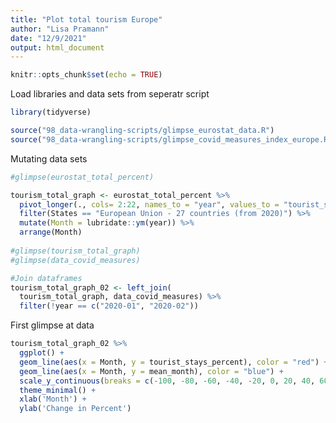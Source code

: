 ```yaml
---
title: "Plot total tourism Europe"
author: "Lisa Pramann"
date: "12/9/2021"
output: html_document
---
```


```r
knitr::opts_chunk$set(echo = TRUE)
```

Load libraries and data sets from seperatr script 
```r
library(tidyverse)

source("98_data-wrangling-scripts/glimpse_eurostat_data.R")
source("98_data-wrangling-scripts/glimpse_covid_measures_index_europe.R") 

```

Mutating data sets  
```r

#glimpse(eurostat_total_percent)

tourism_total_graph <- eurostat_total_percent %>% 
  pivot_longer(., cols= 2:22, names_to = "year", values_to = "tourist_stays_percent") %>% 
  filter(States == "European Union - 27 countries (from 2020)") %>% 
  mutate(Month = lubridate::ym(year)) %>% 
  arrange(Month) 
  
#glimpse(tourism_total_graph)
#glimpse(data_covid_measures)

#Join dataframes 
tourism_total_graph_02 <- left_join( 
  tourism_total_graph, data_covid_measures) %>% 
  filter(!year == c("2020-01", "2020-02"))

```

First glimpse at data 
```r

tourism_total_graph_02 %>% 
  ggplot() +
  geom_line(aes(x = Month, y = tourist_stays_percent), color = "red") +
  geom_line(aes(x = Month, y = mean_month), color = "blue") +
  scale_y_continuous(breaks = c(-100, -80, -60, -40, -20, 0, 20, 40, 60, 80, 100)) +
  theme_minimal() + 
  xlab('Month') +
  ylab('Change in Percent')
```

